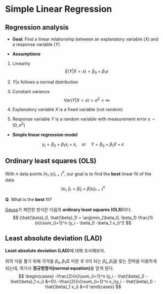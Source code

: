# Simple Linear Regression

## Regression analysis

-   **Goal**: Find a linear relationship between an explanatory variable ($X$) and a response variable $(Y)$

-   **Assumptions**

1.  Linearity $$
    E(Y|X=x) = \beta_0 + \beta_1 x
    $$

2.  $Y|x$ follows a normal distribution

3.  Constant variance $$
    \text{Var}(Y|X=x)=\sigma^2 <\infty
    $$

4.  Explanatory variable $X$ is a fixed variable (not random)

5.  Response variable $Y$ is a random variable with measurement error $\varepsilon \sim (0, \sigma^2)$

-   **Simple linear regression model**

$$
y_i = \beta_0 + \beta_1 x_i + \varepsilon_i \quad{} \text{or}\quad{} Y=\beta_0 + \beta_1 X +\varepsilon
$$

## Ordinary least squares (OLS)

```{=html}
<!--
Linear models and extensions, chapter 2
-->
```
With $n$ data points $(x_i, y_i)_{i=1}^n$, our goal is to find the **best** linear fit of the data $$
(x_i, \hat{y}_i = \hat{\beta}_0 + \hat{\beta}_1 x_i)_{i=1}^n
$$

**Q**. What is the **best** fit?

[Gauss](https://en.wikipedia.org/wiki/Carl_Friedrich_Gauss)가 제안한 방식은 다음의 **ordinary least squares (OLS)**이다. $$
(\hat{\beta}_0, \hat{\beta}_1) = \arg\min_{\beta_0, \beta_1} \frac{1}{n}\sum_{i=1}^n (y_i - \beta_0 -\beta_1 x_i)^2
$$

::: {#exr-OLS01}
## Least absolute deviation (LAD)

**Least absolute deviation (LAD)**에 대해 조사해보자.
:::

위의 식을 풀기 위해 각각을 $\beta_0, \beta_1$로 미분 후 $0$이 되는 $\hat{\beta}_0, \hat{\beta}_1$을 찾는 전략을 이용하게 되는데, 여기서 **정규방정식(normal equation)**을 얻게 된다. $$
\begin{cases}
-\frac{2}{n}\sum_{i=1}^n (y_i - \hat{\beta}_0 - \hat{\beta}_1 x_i) &=0\\
-\frac{2}{n}\sum_{i=1}^n x_i(y_i - \hat{\beta}_0 - \hat{\beta}_1 x_i) &=0
\end{cases}
$$
